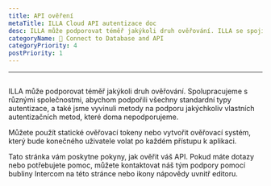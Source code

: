 ```yaml
---
title: API ověření
metaTitle: ILLA Cloud API autentizace doc
desc: ILLA může podporovat téměř jakýkoli druh ověřování. ILLA se spojila s různými firmami na podporu všech standardních typů autentizace a vyvinula také metody na podporu jakýchkoli vlastních autentizačních metod, které nativně nepodporujeme.
categoryName: 📲 Connect to Database and API
categoryPriority: 4
postPriority: 1
---
```


* * *

## <Heading hidden>API ověření</Heading>

ILLA může podporovat téměř jakýkoli druh ověřování. Spolupracujeme s různými společnostmi, abychom podpořili všechny standardní typy autentizace, a také jsme vyvinuli metody na podporu jakýchkoliv vlastních autentizačních metod, které doma nepodporujeme.

Můžete použít statické ověřovací tokeny nebo vytvořit ověřovací systém, který bude konečného uživatele volat po každém přístupu k aplikaci.

Tato stránka vám poskytne pokyny, jak ověřit váš API. Pokud máte dotazy nebo potřebujete pomoc, můžete kontaktovat náš tým podpory pomocí bubliny Intercom na této stránce nebo ikony nápovědy uvnitř editoru.
